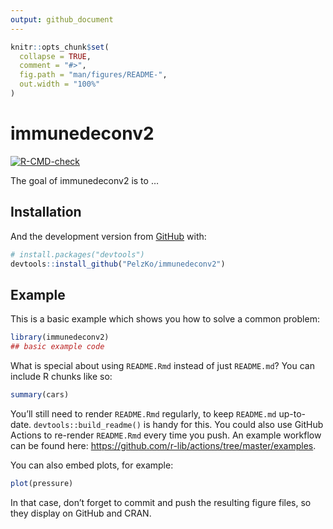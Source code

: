 ```yaml
---
output: github_document
---
```


<!-- README.md is generated from README.Rmd. Please edit that file -->

```r
knitr::opts_chunk$set(
  collapse = TRUE,
  comment = "#>",
  fig.path = "man/figures/README-",
  out.width = "100%"
)
```

# immunedeconv2

<!-- badges: start -->
[![R-CMD-check](https://github.com/PelzKo/immunedeconv2/workflows/R-CMD-check/badge.svg)](https://github.com/PelzKo/immunedeconv2/actions)
<!-- badges: end -->

The goal of immunedeconv2 is to ...

## Installation

And the development version from [GitHub](https://github.com/) with:

``` r
# install.packages("devtools")
devtools::install_github("PelzKo/immunedeconv2")
```
## Example

This is a basic example which shows you how to solve a common problem:

```r
library(immunedeconv2)
## basic example code
```

What is special about using `README.Rmd` instead of just `README.md`? You can include R chunks like so:

```r
summary(cars)
```

You'll still need to render `README.Rmd` regularly, to keep `README.md` up-to-date. `devtools::build_readme()` is handy for this. You could also use GitHub Actions to re-render `README.Rmd` every time you push. An example workflow can be found here: <https://github.com/r-lib/actions/tree/master/examples>.

You can also embed plots, for example:

```r
plot(pressure)
```

In that case, don't forget to commit and push the resulting figure files, so they display on GitHub and CRAN.
